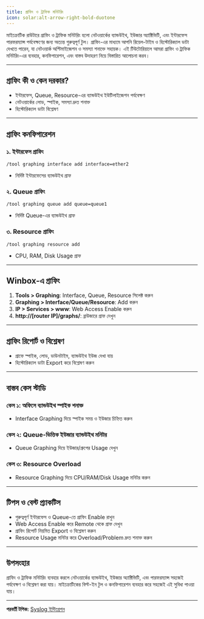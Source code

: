 ```yaml
---
title: গ্রাফিং ও ট্রাফিক মনিটরিং
icon: solar:alt-arrow-right-bold-duotone
---
```


মাইক্রোটিক রাউটারে গ্রাফিং ও ট্রাফিক মনিটরিং হলো নেটওয়ার্কের ব্যান্ডউইথ, ইউজার অ্যাক্টিভিটি, এবং ইন্টারফেস পারফরম্যান্স পর্যবেক্ষণের জন্য অত্যন্ত গুরুত্বপূর্ণ টুল। গ্রাফিং-এর মাধ্যমে আপনি রিয়েল-টাইম ও হিস্টোরিক্যাল ডাটা দেখতে পারেন, যা নেটওয়ার্ক অপ্টিমাইজেশন ও সমস্যা শনাক্তে সহায়ক। এই টিউটোরিয়ালে আমরা গ্রাফিং ও ট্রাফিক মনিটরিং-এর ব্যবহার, কনফিগারেশন, এবং বাস্তব উদাহরণ নিয়ে বিস্তারিত আলোচনা করব।

---

## গ্রাফিং কী ও কেন দরকার?

- ইন্টারফেস, Queue, Resource-এর ব্যান্ডউইথ ইউটিলাইজেশন পর্যবেক্ষণ
- নেটওয়ার্কের লোড, স্পাইক, সমস্যা দ্রুত শনাক্ত
- হিস্টোরিক্যাল ডাটা বিশ্লেষণ

---

## গ্রাফিং কনফিগারেশন

### ১. ইন্টারফেস গ্রাফিং
```shell
/tool graphing interface add interface=ether2
```
- নির্দিষ্ট ইন্টারফেসের ব্যান্ডউইথ গ্রাফ

### ২. Queue গ্রাফিং
```shell
/tool graphing queue add queue=queue1
```
- নির্দিষ্ট Queue-এর ব্যান্ডউইথ গ্রাফ

### ৩. Resource গ্রাফিং
```shell
/tool graphing resource add
```
- CPU, RAM, Disk Usage গ্রাফ

---

## Winbox-এ গ্রাফিং

1. **Tools > Graphing**: Interface, Queue, Resource সিলেক্ট করুন
2. **Graphing > Interface/Queue/Resource**: Add করুন
3. **IP > Services > www**: Web Access Enable করুন
4. **http://[router IP]/graphs/**: ব্রাউজারে গ্রাফ দেখুন

---

## গ্রাফিং রিপোর্ট ও বিশ্লেষণ
- গ্রাফে স্পাইক, লোড, ডাউনটাইম, ব্যান্ডউইথ ইউজ দেখা যায়
- হিস্টোরিক্যাল ডাটা Export করে বিশ্লেষণ করুন

---

## বাস্তব কেস স্টাডি

### কেস ১: অফিসে ব্যান্ডউইথ স্পাইক শনাক্ত
- Interface Graphing দিয়ে স্পাইক সময় ও ইউজার চিহ্নিত করুন

### কেস ২: Queue-ভিত্তিক ইউজার ব্যান্ডউইথ মনিটর
- Queue Graphing দিয়ে ইউজার/গ্রুপের Usage দেখুন

### কেস ৩: Resource Overload
- Resource Graphing দিয়ে CPU/RAM/Disk Usage মনিটর করুন

---

## টিপস ও বেস্ট প্র্যাকটিস
- গুরুত্বপূর্ণ ইন্টারফেস ও Queue-তে গ্রাফিং Enable রাখুন
- Web Access Enable করে Remote থেকে গ্রাফ দেখুন
- গ্রাফিং রিপোর্ট নিয়মিত Export ও বিশ্লেষণ করুন
- Resource Usage মনিটর করে Overload/Problem দ্রুত শনাক্ত করুন

---

## উপসংহার

গ্রাফিং ও ট্রাফিক মনিটরিং ব্যবহার করলে নেটওয়ার্কের ব্যান্ডউইথ, ইউজার অ্যাক্টিভিটি, এবং পারফরম্যান্স সহজেই পর্যবেক্ষণ ও বিশ্লেষণ করা যায়। মাইক্রোটিকের বিল্ট-ইন টুল ও কনফিগারেশন ব্যবহার করে সহজেই এই সুবিধা পাওয়া যায়।

---

**পরবর্তী টপিক:** [Syslog ইন্টিগ্রেশন](/mikrotik/syslog)
